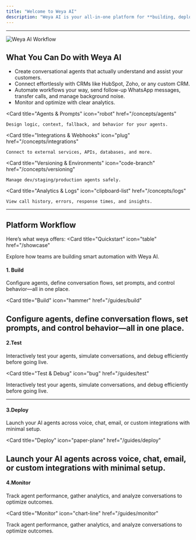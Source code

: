 ```yaml
---
title: "Welcome to Weya AI"
description: "Weya AI is your all-in-one platform for **building, deploying, and monitoring AI workflows**, from chat assistants to data pipelines. Whether you're automating internal tools or building public-facing agents, Weya gives you the control you need."
---
```

---

![Weya AI Workflow](./images/cover.jpeg)

## What You Can Do with Weya AI

- Create conversational agents that actually understand and assist your customers.
- Connect effortlessly with CRMs like HubSpot, Zoho, or any custom CRM.
- Automate workflows your way, send follow-up WhatsApp messages, transfer calls, and manage background noise.
- Monitor and optimize with clear analytics.


<Columns cols={2}>

  <Card
    title="Agents & Prompts"
    icon="robot"
    href="/concepts/agents"
  >
    Design logic, context, fallback, and behavior for your agents.
  </Card>
  
  <Card
    title="Integrations & Webhooks"
    icon="plug"
    href="/concepts/integrations"
  >
    Connect to external services, APIs, databases, and more.
  </Card>
  
  <Card
    title="Versioning & Environments"
    icon="code-branch"
    href="/concepts/versioning"
  >
    Manage dev/staging/production agents safely.
  </Card>
  
  <Card
    title="Analytics & Logs"
    icon="clipboard-list"
    href="/concepts/logs"
  >
    View call history, errors, response times, and insights.
  </Card>
  
</Columns>

---


## Platform Workflow
Here’s what weya offers:
<Card
  title="Quickstart"
  icon="table"
  href="/showcase"
>
  Explore how teams are building smart automation with Weya AI.
</Card>

#### 1. Build
<Columns cols={2}>
<Card 
  title="Build"
  icon="hammer"
  href="/guides/build"
>
  Configure agents, define conversation flows, set prompts, and control behavior—all in one place.
</Card>

<Card 
  title="Build"
  icon="hammer"
  href="/guides/build"
>
  Configure agents, define conversation flows, set prompts, and control behavior—all in one place.
</Card>
</Columns>
---

#### 2.Test
<Columns cols={2}>
<Card
  title="Test & Debug"
  icon="bug"
  href="/guides/test"
>
  Interactively test your agents, simulate conversations, and debug efficiently before going live.
</Card>

<Card
  title="Test & Debug"
  icon="bug"
  href="/guides/test"
>
  Interactively test your agents, simulate conversations, and debug efficiently before going live.
</Card>
</Columns>

---

#### 3.Deploy
<Columns cols={2}>
<Card
  title="Deploy"
  icon="paper-plane"
  href="/guides/deploy"
>
  Launch your AI agents across voice, chat, email, or custom integrations with minimal setup.
</Card>

<Card
  title="Deploy"
  icon="paper-plane"
  href="/guides/deploy"
>
  Launch your AI agents across voice, chat, email, or custom integrations with minimal setup.
</Card>
</Columns>
---

#### 4.Monitor
<Columns cols={2}>
<Card
  title="Monitor"
  icon="chart-line"
  href="/guides/monitor"
>
  Track agent performance, gather analytics, and analyze conversations to optimize outcomes.
</Card>

<Card
  title="Monitor"
  icon="chart-line"
  href="/guides/monitor"
>
  Track agent performance, gather analytics, and analyze conversations to optimize outcomes.
</Card>
</Columns>



